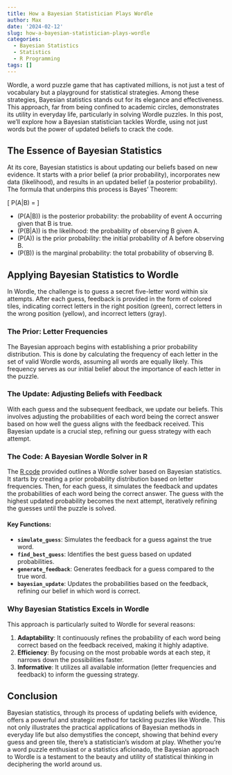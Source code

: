 ```yaml
---
title: How a Bayesian Statistician Plays Wordle
author: Max
date: '2024-02-12'
slug: how-a-bayesian-statistician-plays-wordle
categories:
  - Bayesian Statistics
  - Statistics
  - R Programming
tags: []
---
```


Wordle, a word puzzle game that has captivated millions, is not just a test of vocabulary but a playground for statistical strategies. Among these strategies, Bayesian statistics stands out for its elegance and effectiveness. This approach, far from being confined to academic circles, demonstrates its utility in everyday life, particularly in solving Wordle puzzles. In this post, we'll explore how a Bayesian statistician tackles Wordle, using not just words but the power of updated beliefs to crack the code.

## The Essence of Bayesian Statistics

At its core, Bayesian statistics is about updating our beliefs based on new evidence. It starts with a prior belief (a prior probability), incorporates new data (likelihood), and results in an updated belief (a posterior probability). The formula that underpins this process is Bayes' Theorem:

\[ P(A|B) = \frac{P(B|A) \cdot P(A)}{P(B)} \]

- \(P(A|B)\) is the posterior probability: the probability of event A occurring given that B is true.
- \(P(B|A)\) is the likelihood: the probability of observing B given A.
- \(P(A)\) is the prior probability: the initial probability of A before observing B.
- \(P(B)\) is the marginal probability: the total probability of observing B.

## Applying Bayesian Statistics to Wordle

In Wordle, the challenge is to guess a secret five-letter word within six attempts. After each guess, feedback is provided in the form of colored tiles, indicating correct letters in the right position (green), correct letters in the wrong position (yellow), and incorrect letters (gray).

### The Prior: Letter Frequencies

The Bayesian approach begins with establishing a prior probability distribution. This is done by calculating the frequency of each letter in the set of valid Wordle words, assuming all words are equally likely. This frequency serves as our initial belief about the importance of each letter in the puzzle.

### The Update: Adjusting Beliefs with Feedback

With each guess and the subsequent feedback, we update our beliefs. This involves adjusting the probabilities of each word being the correct answer based on how well the guess aligns with the feedback received. This Bayesian update is a crucial step, refining our guess strategy with each attempt.

### The Code: A Bayesian Wordle Solver in R

The [R code](https://github.com/MaxMLang/bayesian-wordle/) provided outlines a Wordle solver based on Bayesian statistics. It starts by creating a prior probability distribution based on letter frequencies. Then, for each guess, it simulates the feedback and updates the probabilities of each word being the correct answer. The guess with the highest updated probability becomes the next attempt, iteratively refining the guesses until the puzzle is solved.

#### Key Functions:

- **`simulate_guess`**: Simulates the feedback for a guess against the true word.
- **`find_best_guess`**: Identifies the best guess based on updated probabilities.
- **`generate_feedback`**: Generates feedback for a guess compared to the true word.
- **`bayesian_update`**: Updates the probabilities based on the feedback, refining our belief in which word is correct.

### Why Bayesian Statistics Excels in Wordle

This approach is particularly suited to Wordle for several reasons:

1. **Adaptability**: It continuously refines the probability of each word being correct based on the feedback received, making it highly adaptive.
2. **Efficiency**: By focusing on the most probable words at each step, it narrows down the possibilities faster.
3. **Informative**: It utilizes all available information (letter frequencies and feedback) to inform the guessing strategy.

## Conclusion

Bayesian statistics, through its process of updating beliefs with evidence, offers a powerful and strategic method for tackling puzzles like Wordle. This not only illustrates the practical applications of Bayesian methods in everyday life but also demystifies the concept, showing that behind every guess and green tile, there's a statistician's wisdom at play. Whether you're a word puzzle enthusiast or a statistics aficionado, the Bayesian approach to Wordle is a testament to the beauty and utility of statistical thinking in deciphering the world around us.